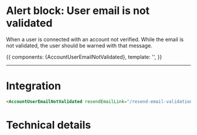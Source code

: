 

<Meta title="Sub-Components|Alerts/Alert user email is not validated" component={AccountUserEmailNotValidated} decorators={[withKnobs]} />

# Alert block: User email is not validated

When a user is connected with an account not verified. While the email is not validated, 
the user should be warned with that message.

<Story name='Not validated' height='220px'>
  {{
    components: {AccountUserEmailNotValidated},
    template: '<AccountUserEmailNotValidated class="m-4" resendEmailLink="/resend-email-validation-link" />',
  }}
</Story>

---
# Integration

```html
<AccountUserEmailNotValidated resendEmailLink="/resend-email-validation-link" />
```

# Technical details

<Description of={AccountUserEmailNotValidated} />
<Props of={AccountUserEmailNotValidated} />

